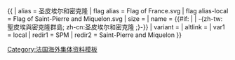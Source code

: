 {{ {{{1<noinclude>|country showdata</noinclude>}}}
| alias = 圣皮埃尔和密克隆
| flag alias = Flag of France.svg
| flag alias-local = Flag of Saint-Pierre and Miquelon.svg
| size = {{{size|}}}
| name = {{#if: {{{name|}}} | {{{name|}}} |  -{zh-tw:聖皮埃與密克隆群島; zh-cn:圣皮埃尔和密克隆 ;}-}}
| variant = {{{variant|}}}
| altlink = {{{altlink|}}}
<noinclude>
| var1 = local
| redir1 = SPM
| redir2 = Saint-Pierre and Miquelon
</noinclude>
}}<noinclude>[[Category:法国海外集体资料模板]]</noinclude>
